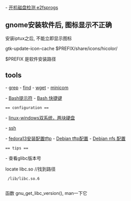 
- [[开机磁盘检测 e2fsprogs]] 
 
 
== gnome安装软件后, 图标显示不正确 ==

安装iptux之后, 不能立即显示图标

gtk-update-icon-cache $PREFIX/share/icons/hicolor/

$PREFIX 是软件安装路径

== tools ==

- [[grep]]
- [[find]]
- [[wget]]
- [[minicom]]

- [[Bash提示符]]
- [[Bash 快捷键]]
 
 == configuration ==
 
- [[linux-windows双系统，两块硬盘]]

- [[ssh]]

- [[fedora13安装配置tftp]]
- [[Debian tftp配置]]
- [[Debian nfs 配置]]
 
 == tips ==
 
- 查看glibc版本号

locate libc.so //找到路径 
  /lib/libc.so.6
  
函数 gnu_get_libc_version(), man一下它

